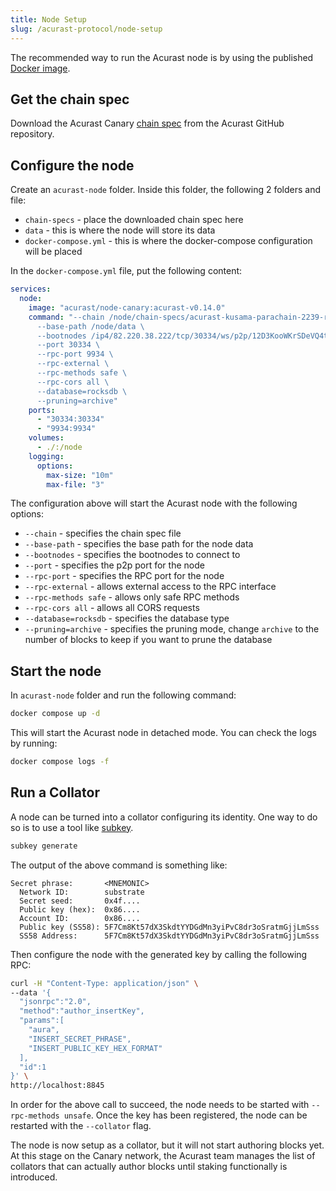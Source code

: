 ```yaml
---
title: Node Setup
slug: /acurast-protocol/node-setup
---
```


The recommended way to run the Acurast node is by using the published [Docker image](https://hub.docker.com/r/acurast/node-canary/tags).

## Get the chain spec

Download the Acurast Canary [chain spec](https://github.com/Acurast/acurast-substrate/blob/acurast-v0.13.3a/chain-specs/acurast-kusama-parachain-2239-raw.json) from the Acurast GitHub repository.

## Configure the node

Create an `acurast-node` folder. Inside this folder, the following 2 folders and file:
- `chain-specs` - place the downloaded chain spec here
- `data` - this is where the node will store its data
- `docker-compose.yml` - this is where the docker-compose configuration will be placed

In the `docker-compose.yml` file, put the following content:

```yml
services:
  node:
    image: "acurast/node-canary:acurast-v0.14.0"
    command: "--chain /node/chain-specs/acurast-kusama-parachain-2239-raw.json \
      --base-path /node/data \
      --bootnodes /ip4/82.220.38.222/tcp/30334/ws/p2p/12D3KooWKrSDeVQ4tVQ1eGjqVAhAW3cgMQFHNCBbJrpmupEvdD4A \
      --port 30334 \
      --rpc-port 9934 \
      --rpc-external \
      --rpc-methods safe \
      --rpc-cors all \
      --database=rocksdb \
      --pruning=archive"
    ports:
      - "30334:30334"
      - "9934:9934"
    volumes:
      - ./:/node
    logging:
      options:
        max-size: "10m"
        max-file: "3"
```

The configuration above will start the Acurast node with the following options:
- `--chain` - specifies the chain spec file
- `--base-path` - specifies the base path for the node data
- `--bootnodes` - specifies the bootnodes to connect to
- `--port` - specifies the p2p port for the node
- `--rpc-port` - specifies the RPC port for the node
- `--rpc-external` - allows external access to the RPC interface
- `--rpc-methods safe` - allows only safe RPC methods
- `--rpc-cors all` - allows all CORS requests
- `--database=rocksdb` - specifies the database type
- `--pruning=archive` - specifies the pruning mode, change `archive` to the number of blocks to keep if you want to prune the database

## Start the node

In `acurast-node` folder and run the following command:

```bash
docker compose up -d
```
This will start the Acurast node in detached mode. You can check the logs by running:

```bash
docker compose logs -f
```

## Run a Collator

A node can be turned into a collator configuring its identity. One way to do so is to use a tool like [subkey](https://docs.rs/crate/subkey/latest).

```bash
subkey generate
```

The output of the above command is something like:

```
Secret phrase:       <MNEMONIC>
  Network ID:        substrate
  Secret seed:       0x4f....
  Public key (hex):  0x86....
  Account ID:        0x86....
  Public key (SS58): 5F7Cm8Kt57dX3SkdtYYDGdMn3yiPvC8dr3oSratmGjjLmSss
  SS58 Address:      5F7Cm8Kt57dX3SkdtYYDGdMn3yiPvC8dr3oSratmGjjLmSss
```

Then configure the node with the generated key by calling the following RPC:

```bash
curl -H "Content-Type: application/json" \
--data '{
  "jsonrpc":"2.0",
  "method":"author_insertKey",
  "params":[
    "aura",
    "INSERT_SECRET_PHRASE",
    "INSERT_PUBLIC_KEY_HEX_FORMAT"
  ],
  "id":1
}' \
http://localhost:8845
```

In order for the above call to succeed, the node needs to be started with `--rpc-methods unsafe`. Once the key has been registered, the node can be restarted with the `--collator` flag.

The node is now setup as a collator, but it will not start authoring blocks yet. At this stage on the Canary network, the Acurast team manages the list of collators that can actually author blocks until staking functionally is introduced.